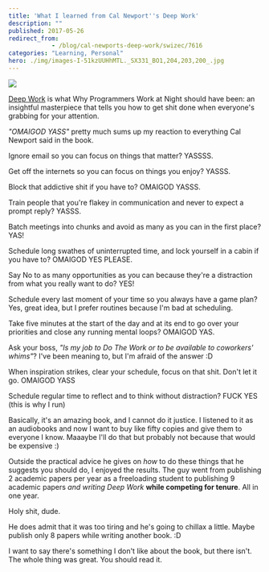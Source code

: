 ```yaml
---
title: 'What I learned from Cal Newport''s Deep Work'
description: ""
published: 2017-05-26
redirect_from: 
            - /blog/cal-newports-deep-work/swizec/7616
categories: "Learning, Personal"
hero: ./img/images-I-51kzUUHhMTL._SX331_BO1,204,203,200_.jpg
---
```


[![](./img/images-I-51kzUUHhMTL._SX331_BO1,204,203,200_.jpg)](<https://www.amazon.com/gp/product/1455586692/ref=as_li_tl?ie=UTF8&amp;camp=1789&amp;creative=9325&amp;creativeASIN=1455586692&amp;linkCode=as2&amp;tag=ageewitahat-20&amp;linkId=68a7387719cbcc931a798a5f7ee533ae"&gt;&lt;img border="0" src="//ws-na.amazon-adsystem.com/widgets/q?_encoding=UTF8&amp;MarketPlace=US&amp;ASIN=1455586692&amp;ServiceVersion=20070822&amp;ID=AsinImage&amp;WS=1&amp;Format=_SL250_&amp;tag=ageewitahat-20>)

[Deep Work](https://www.amazon.com/gp/product/1455586692/ref=as%5C_li%5C_tl?ie=UTF8&camp=1789&creative=9325&creativeASIN=1455586692&linkCode=as2&tag=ageewitahat-20&linkId=68a7387719cbcc931a798a5f7ee533ae%22%3E%3Cimg%20border=%220%22%20src=%22//ws-na.amazon-adsystem.com/widgets/q?%5C_encoding=UTF8&MarketPlace=US&ASIN=1455586692&ServiceVersion=20070822&ID=AsinImage&WS=1&Format=%5C_SL250%5C_&tag=ageewitahat-20) is what Why Programmers Work at Night should have been: an insightful masterpiece that tells you how to get shit done when everyone's grabbing for your attention.

_"OMAIGOD YASS"_ pretty much sums up my reaction to everything Cal Newport said in the book.

Ignore email so you can focus on things that matter? YASSSS.

Get off the internets so you can focus on things you enjoy? YASSS.

Block that addictive shit if you have to? OMAIGOD YASSS.

Train people that you're flakey in communication and never to expect a prompt reply? YASSS.

Batch meetings into chunks and avoid as many as you can in the first place? YAS!

Schedule long swathes of uninterrupted time, and lock yourself in a cabin if you have to? OMAIGOD YES PLEASE.

Say No to as many opportunities as you can because they're a distraction from what you really want to do? YES!

Schedule every last moment of your time so you always have a game plan? Yes, great idea, but I prefer routines because I'm bad at scheduling.

Take five minutes at the start of the day and at its end to go over your priorities and close any running mental loops? OMAIGOD YAS.

Ask your boss, _"Is my job to Do The Work or to be available to coworkers' whims"_? I've been meaning to, but I'm afraid of the answer :D

When inspiration strikes, clear your schedule, focus on that shit. Don't let it go. OMAIGOD YASS

Schedule regular time to reflect and to think without distraction? FUCK YES (this is why I run)

Basically, it's an amazing book, and I cannot do it justice. I listened to it as an audiobooks and now I want to buy like fifty copies and give them to everyone I know. Maaaybe I'll do that but probably not because that would be expensive :)

Outside the practical advice he gives on _how_ to do these things that he suggests you should do, I enjoyed the results. The guy went from publishing 2 academic papers per year as a freeloading student to publishing 9 academic papers _and writing Deep Work_ **while competing for tenure**. All in one year.

Holy shit, dude.

He does admit that it was too tiring and he's going to chillax a little. Maybe publish only 8 papers while writing another book. :D

I want to say there's something I don't like about the book, but there isn't. The whole thing was great. You should read it.

